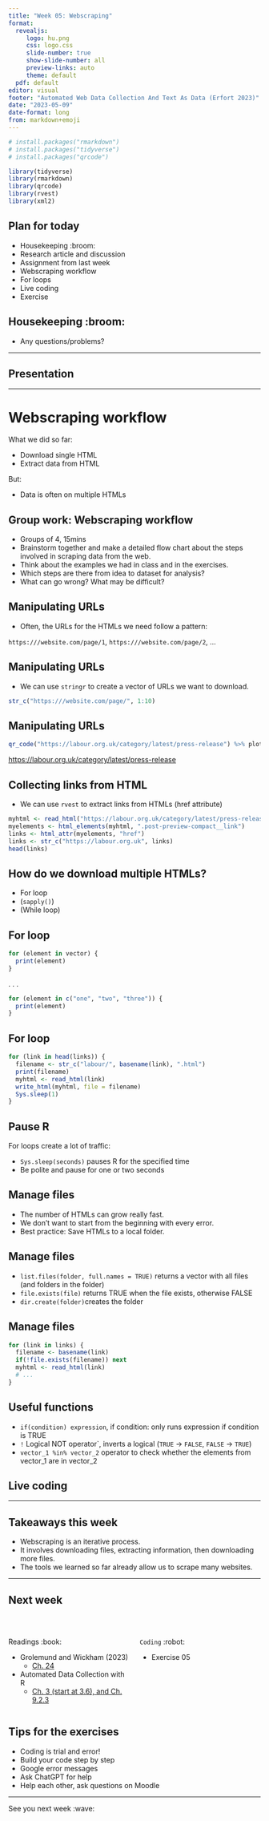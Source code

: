 ```yaml
---
title: "Week 05: Webscraping"
format: 
  revealjs:
     logo: hu.png
     css: logo.css
     slide-number: true
     show-slide-number: all
     preview-links: auto
     theme: default
  pdf: default
editor: visual
footer: "Automated Web Data Collection And Text As Data (Erfort 2023)"
date: "2023-05-09"
date-format: long
from: markdown+emoji
---
```


```r
# install.packages("rmarkdown")
# install.packages("tidyverse")
# install.packages("qrcode")

library(tidyverse)
library(rmarkdown)
library(qrcode)
library(rvest)
library(xml2)

```

## Plan for today

-   Housekeeping :broom:
-   Research article and discussion
-   Assignment from last week
-   Webscraping workflow
-   For loops
-   Live coding
-   Exercise

## Housekeeping :broom:

-   Any questions/problems?

------------------------------------------------------------------------

## Presentation

------------------------------------------------------------------------

# Webscraping workflow

What we did so far:

-   Download single HTML
-   Extract data from HTML

But:

-   Data is often on multiple HTMLs

## Group work: Webscraping workflow

-   Groups of 4, 15mins
-   Brainstorm together and make a detailed flow chart about the steps involved in scraping data from the web.
-   Think about the examples we had in class and in the exercises.
-   Which steps are there from idea to dataset for analysis?
-   What can go wrong? What may be difficult?

## Manipulating URLs

-   Often, the URLs for the HTMLs we need follow a pattern:

`https:///website.com/page/1`, `https:///website.com/page/2`, ...

## Manipulating URLs

-   We can use `stringr` to create a vector of URLs we want to download.

```r
str_c("https:///website.com/page/", 1:10)

```

## Manipulating URLs

```r
qr_code("https://labour.org.uk/category/latest/press-release") %>% plot
```

<https://labour.org.uk/category/latest/press-release>

## Collecting links from HTML

-   We can use `rvest` to extract links from HTMLs (href attribute)

```r
myhtml <- read_html("https://labour.org.uk/category/latest/press-release")
myelements <- html_elements(myhtml, ".post-preview-compact__link")
links <- html_attr(myelements, "href")
links <- str_c("https://labour.org.uk", links)
head(links)

```

## How do we download multiple HTMLs?

-   For loop
-   (`sapply()`)
-   (While loop)

## For loop

```r
for (element in vector) {
  print(element)  
}

```

. . .

```r
for (element in c("one", "two", "three")) {
  print(element)  
}

```

## For loop

```r
for (link in head(links)) {
  filename <- str_c("labour/", basename(link), ".html")
  print(filename)
  myhtml <- read_html(link)
  write_html(myhtml, file = filename)
  Sys.sleep(1)
}

```

## Pause R

For loops create a lot of traffic:

-   `Sys.sleep(seconds)` pauses R for the specified time
-   Be polite and pause for one or two seconds

## Manage files

-   The number of HTMLs can grow really fast.
-   We don't want to start from the beginning with every error.
-   Best practice: Save HTMLs to a local folder.

## Manage files

-   `list.files(folder, full.names = TRUE)` returns a vector with all files (and folders in the folder)
-   `file.exists(file)` returns TRUE when the file exists, otherwise FALSE
-   `dir.create(folder)`creates the folder

## Manage files

```r
for (link in links) {
  filename <- basename(link)
  if(!file.exists(filename)) next
  myhtml <- read_html(link)
  # ...
}
```

## Useful functions

-   `if(condition) expression`, if condition: only runs expression if condition is TRUE
-   `!` Logical NOT operator\`, inverts a logical (`TRUE` -\> `FALSE`, `FALSE` -\> `TRUE`)
-   `vector_1 %in% vector_2` operator to check whether the elements from vector_1 are in vector_2

## Live coding

------------------------------------------------------------------------

## Takeaways this week

-   Webscraping is an iterative process.
-   It involves downloading files, extracting information, then downloading more files.
-   The tools we learned so far already allow us to scrape many websites.

------------------------------------------------------------------------

## Next week

<br>

::: columns
::: {.column width="50%"}
Readings :book:

-   Grolemund and Wickham (2023)
    -   [Ch. 24](https://r4ds.hadley.nz/rectangling)
-   Automated Data Collection with R
    -   [Ch. 3 (start at 3.6), and Ch. 9.2.3](https://doi.org/10.1002/9781118834732.ch9)
:::

::: {.column width="50%"}
`Coding` :robot:

-   Exercise 05
:::
:::

## Tips for the exercises

-   Coding is trial and error!
-   Build your code step by step
-   Google error messages
-   Ask ChatGPT for help
-   Help each other, ask questions on Moodle

------------------------------------------------------------------------

See you next week :wave:
